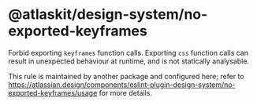 # @atlaskit/design-system/no-exported-keyframes

Forbid exporting `keyframes` function calls. Exporting `css` function calls can result in unexpected
behaviour at runtime, and is not statically analysable.

This rule is maintained by another package and configured here; refer to
https://atlassian.design/components/eslint-plugin-design-system/no-exported-keyframes/usage for more
details.

